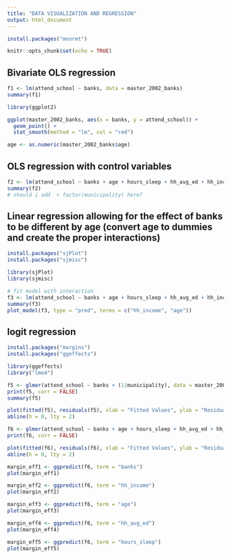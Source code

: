 ```yaml
---
title: "DATA VISUALIZATION AND REGRESSION"
output: html_document
---
```


```r
install.packages("mnormt")
```

```r
knitr::opts_chunk$set(echo = TRUE)
```

## Bivariate OLS regression
```r
f1 <- lm(attend_school ~ banks, data = master_2002_banks)
summary(f1) 
```

```r
library(ggplot2)
```

```r
ggplot(master_2002_banks, aes(x = banks, y = attend_school)) +  
  geom_point() + 
  stat_smooth(method = "lm", col = "red")
```


```r
age <- as.numeric(master_2002_banks$age)
```

## OLS regression with control variables 
```r
f2 <- lm(attend_school ~ banks + age + hours_sleep + hh_avg_ed + hh_income + cult_act + domestic_hwork + factor(municipality), data = master_2002_banks) 
summary(f2) 
# should i add  + factor(municipality) here?
```

## Linear regression allowing for the effect of banks to be different by age (convert age to dummies and create the proper interactions)
```r
install.packages("sjPlot")
install.packages("sjmisc")
```

```r
library(sjPlot)
library(sjmisc)

# fit model with interaction
f3 <- lm(attend_school ~ banks + age + hours_sleep + hh_avg_ed + hh_income + age + cult_act + domestic_hwork + age*hh_income, data = master_2002_banks)
summary(f3)
plot_model(f3, type = "pred", terms = c("hh_income", "age"))
```

## logit regression
```r
install.packages("margins")
install.packages("ggeffects")
```

```r
library(ggeffects)
library("lme4")
```

```r
f5 <- glmer(attend_school ~ banks + (1|municipality), data = master_2002_banks, family = 'binomial')
print(f5, corr = FALSE)
summary(f5)
```

```r
plot(fitted(f5), residuals(f5), xlab = "Fitted Values", ylab = "Residuals")
abline(h = 0, lty = 2)
```


```r
f6 <- glmer(attend_school ~ banks + age + hours_sleep + hh_avg_ed + hh_income + cult_act + domestic_hwork + (1|municipality), data = master_2002_banks, family = 'binomial')
print(f6, corr = FALSE)
```

```r
plot(fitted(f6), residuals(f6), xlab = "Fitted Values", ylab = "Residuals")
abline(h = 0, lty = 2)
```

```r
margin_eff1 <- ggpredict(f6, term = "banks")
plot(margin_eff1)
```

```r
margin_eff2 <- ggpredict(f6, term = "hh_income")
plot(margin_eff2)
```

```r
margin_eff3 <- ggpredict(f6, term = "age")
plot(margin_eff3)
```

```r
margin_eff4 <- ggpredict(f6, term = "hh_avg_ed")
plot(margin_eff4)
```

```r
margin_eff5 <- ggpredict(f6, term = "hours_sleep")
plot(margin_eff5)
```